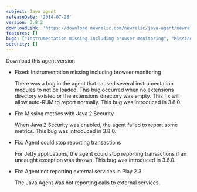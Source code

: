 ```yaml
---
subject: Java agent
releaseDate: '2014-07-28'
version: 3.8.2
downloadLink: 'https://download.newrelic.com/newrelic/java-agent/newrelic-agent/3.8.2/'
features: []
bugs: ["Instrumentation missing including browser monitoring", "Missing metrics with Java 2 Security", "Agent could stop reporting transactions", "Agent not reporting external services in Play 2.3"]
security: []
---
```

<ButtonGroup>
  <ButtonLink
    role="button"
    to="https://download.newrelic.com/newrelic/java-agent/newrelic-agent/3.8.2/"
    variant="primary"
  >
    Download this agent version
  </ButtonLink>
</ButtonGroup>

* Fixed: Instrumentation missing including browser monitoring

  There was a bug in the agent that caused several instrumentation modules to not be loaded. This bug occurred when no extensions directory existed or the extensions directory was empty. This fix will allow auto-RUM to report normally. This bug was introduced in 3.8.0.
* Fix: Missing metrics with Java 2 Security

  When Java 2 Security was enabled, the agent failed to report some metrics. This bug was introduced in 3.8.0.
* Fix: Agent could stop reporting transactions

  For <DNT>Jetty<DNT> applications, the agent could stop reporting transactions if an uncaught exception was thrown. This bug was introduced in 3.6.0.
* Fix: Agent not reporting external services in Play 2.3

  The Java Agent was not reporting calls to external services.
